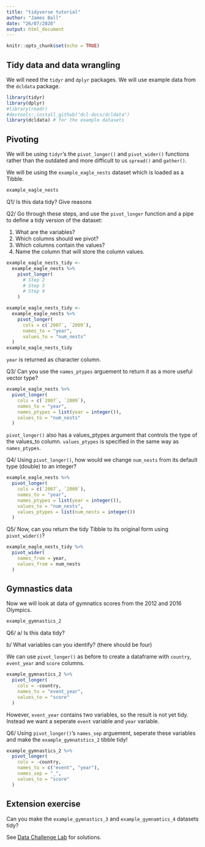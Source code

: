 ---
title: "tidyverse tutorial"
author: "James Ball"
date: "26/07/2020"
output: html_document
---

```{r setup, include=FALSE}
knitr::opts_chunk$set(echo = TRUE)
```

## Tidy data and data wrangling

We will need the `tidyr` and `dplyr` packages. We will use example data
from the `dcldata` package.

```{r packages, warning=FALSE, message=FALSE}
library(tidyr)
library(dplyr)
#library(readr)
#devtools::install_github("dcl-docs/dcldata")
library(dcldata) # for the example datasets
```

## Pivoting

We will be using `tidyr`'s the `pivot_longer()` and `pivot_wider()` functions rather
than the outdated and more difficult to us `spread()` and `gather()`.

We will be using the `example_eagle_nests` dataset which is loaded as a Tibble.

```{r data}
example_eagle_nests
```

Q1/
Is this data tidy? Give reasons

Q2/
Go through these steps, and use the `pivot_longer` function and a pipe to define
a tidy version of the dataset:

1. What are the variables?
2. Which columns should we pivot?
3. Which columns contain the values?
4. Name the column that will store the column values.


```{r pivot_long, eval=FALSE}
example_eagle_nests_tidy <-   
  example_eagle_nests %>% 
    pivot_longer(
      # Step 2
      # Step 3
      # Step 4
    )
```
```{r pivot_long_run, echo=FALSE}
example_eagle_nests_tidy <-
  example_eagle_nests %>% 
    pivot_longer(
      cols = c(`2007`, `2009`), 
      names_to = "year", 
      values_to = "num_nests"
  )
example_eagle_nests_tidy
```

`year` is returned as character column.

Q3/ Can you use the `names_ptypes` arguement to return it as a more useful vector type?

```{r names, echo=FALSE}
example_eagle_nests %>% 
  pivot_longer(
    cols = c(`2007`, `2009`), 
    names_to = "year", 
    names_ptypes = list(year = integer()),
    values_to = "num_nests"
  )
```

`pivot_longer()` also has a values_ptypes argument that controls the type of the values_to column. `values_ptypes` is specified in the same way as `names_ptypes`.

Q4/ Using `pivot_longer()`, how would we change `num_nests` from its default type (double) to an integer?

```{r values, echo=FALSE}
example_eagle_nests %>% 
  pivot_longer(
    cols = c(`2007`, `2009`), 
    names_to = "year", 
    names_ptypes = list(year = integer()),
    values_to = "num_nests",
    values_ptypes = list(num_nests = integer())
  )

```


Q5/ Now, can you return the tidy Tibble to its original form using `pivot_wider()`?


```{r privot_wider, echo=FALSE}
example_eagle_nests_tidy %>% 
  pivot_wider(
    names_from = year, 
    values_from = num_nests
  )
```

## Gymnastics data

Now we will look at data of gymnatics scores from the 2012 and 2016 Olympics.

```{r gymdata}
example_gymnastics_2
```
Q6/ a/ Is this data tidy?

b/ What variables can you identify? (there should be four)

We can use `pivot_longer()` as before to create a dataframe with `country`, `event_year` and `score` columns.
```{r gymlong}
example_gymnastics_2 %>% 
  pivot_longer(
    cols = -country,
    names_to = "event_year",
    values_to = "score"
  )
```

However, `event_year` contains two variables, so the result is not yet tidy. Instead we want a seperate `event` variable and `year` variable.

Q6/ Using `pivot_longer()`'s `names_sep` arguement, seperate these variables and make the `example_gymnatstics_2` tibble tidy!

```{r gymtidy, echo=FALSE}
example_gymnastics_2 %>% 
  pivot_longer(
    cols = -country,
    names_to = c("event", "year"),
    names_sep = "_",
    values_to = "score"
  )
```


## Extension exercise

Can you make the `example_gymnastics_3` and `example_gymnamtics_4` datasets tidy?


See [Data Challenge Lab](https://dcl-wrangle.stanford.edu/) for solutions.